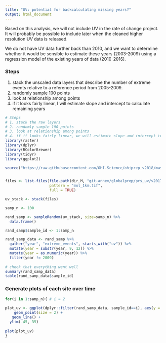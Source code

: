 ```yaml
---
title: "UV: potential for backcalculating missing years?"
output: html_document
---
```


Based on this analysis, we will not include UV in the rate of change project.  It will probably be possible to include later when the cleaned higher resolution UV data is released.

We do not have UV data further back than 2010, and we want to determine whether it would be sensible to estimate these years (2003-2009) using a regression model of the existing years of data (2010-2016).

### Steps
1. stack the unscaled data layers that describe the number of extreme events relative to a reference period from 2005-2009.
2. randomly sample 100 points
3. look at relationship among points
4. if it looks fairly linear, I will estimate slope and intercept to calculate remaining years


```r
# Steps
# 1. stack the raw layers
# 2. randomly sample 100 points
# 3. look at relationship among points
# 4. if it looks fairly linear, we will estimate slope and intercept to calculate remaining years
library(raster)
library(dplyr)
library(RColorBrewer)
library(tidyr)
library(ggplot2)

source("https://raw.githubusercontent.com/OHI-Science/ohiprep_v2018/master/src/R/spatial_common.R")


files <- list.files(file.path(dir_M, "git-annex/globalprep/prs_uv/v2017/int"), 
                    pattern = "mol_1km.tif",
                    full = TRUE)

uv_stack <- stack(files)

samp_n <- 100

rand_samp <- sampleRandom(uv_stack, size=samp_n) %>%
  data.frame()

rand_samp$sample_id <- 1:samp_n

rand_samp_data <- rand_samp %>%
  gather("year", "extreme_events", starts_with("uv")) %>%
  mutate(year = substr(year, 9, 12)) %>%
  mutate(year = as.numeric(year)) %>%
  filter(year != 2009)
   
# check that everything went well
summary(rand_samp_data)        
table(rand_samp_data$sample_id)  

```

### Generate plots of each site over time

```r
for(i in 1:samp_n){ # i = 2
 
plot_uv <- ggplot(dplyr::filter(rand_samp_data, sample_id==i), aes(y = extreme_events, x = year)) +
    geom_point(size = 2) +
   geom_line() + 
  ylim(-45, 35)
  
plot(plot_uv)  
}


```
